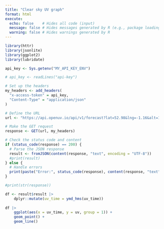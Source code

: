```yaml
---
title: "Clear sky UV graph"
format: html
execute:
  echo: false    # Hides all code (input)
  message: false # Hides messages generated by R (e.g., package loading messages)
  warning: false # Hides warnings generated by R
---
```


```r

library(httr)
library(jsonlite)
library(ggplot2)
library(lubridate)

api_key <- Sys.getenv("MY_API_KEY_ENV")

# api_key <- readLines("api-key")

# Set up the headers
my_headers <- add_headers(
  "x-access-token" = api_key,
  "Content-Type" = "application/json"
)

# Define the URL
url <- "https://api.openuv.io/api/v1/forecast?lat=52.98&lng=-1.16&alt=100&dt="

# Make the GET request
response <- GET(url, my_headers)

# Check the status code and content
if (status_code(response) == 200) {
  # Parse the JSON response
  result <- fromJSON(content(response, "text", encoding = "UTF-8"))
  #print(result)
} else {
  # Handle errors
  print(paste("Error:", status_code(response), content(response, "text")))
}

#print(str(response))

df <- result$result |>
    dplyr::mutate(uv_time = ymd_hms(uv_time))
 
df |>
    ggplot(aes(x = uv_time, y = uv, group = 1)) +
    geom_point() +
    geom_line()  

```
